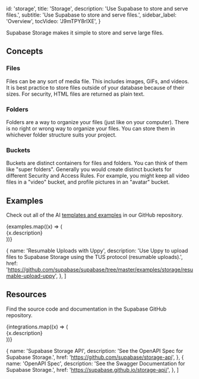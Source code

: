 
  id: 'storage',
  title: 'Storage',
  description: 'Use Supabase to store and serve files.',
  subtitle: 'Use Supabase to store and serve files.',
  sidebar_label: 'Overview',
  tocVideo: 'J9mTPY8rIXE',
}

Supabase Storage makes it simple to store and serve large files.

## Concepts

### Files

Files can be any sort of media file. This includes images, GIFs, and videos. It is best practice to store files outside of your database because of their sizes. For security, HTML files are returned as plain text.

### Folders

Folders are a way to organize your files (just like on your computer). There is no right or wrong way to organize your files. You can store them in whichever folder structure suits your project.

### Buckets

Buckets are distinct containers for files and folders. You can think of them like "super folders". Generally you would create distinct buckets for different Security and Access Rules. For example, you might keep all video files in a "video" bucket, and profile pictures in an "avatar" bucket.

## Examples

Check out all of the AI [templates and examples](https://github.com/supabase/supabase/tree/master/examples/storage) in our GitHub repository.

<div className="grid md:grid-cols-12 gap-4 not-prose">
  {examples.map((x) => (
    <div className="col-span-12" key={x.href}>
      <Link href={x.href} passHref>
        <a>
          <GlassPanel icon={'/docs/img/icons/github-icon'} hasLightIcon={true} title={x.name}>
            {x.description}
          </GlassPanel>
        </a>
      </Link>
    </div>
  ))}
</div>

  {
    name: 'Resumable Uploads with Uppy',
    description:
      'Use Uppy to upload files to Supabase Storage using the TUS protocol (resumable uploads).',
    href: 'https://github.com/supabase/supabase/tree/master/examples/storage/resumable-upload-uppy',
  },
]

## Resources

Find the source code and documentation in the Supabase GitHub repository.

<div className="grid md:grid-cols-12 gap-4 not-prose">
  {integrations.map((x) => (
    <div className="col-span-6" key={x.href}>
      <Link href={x.href} passHref>
        <a>
          <GlassPanel title={x.name}>{x.description}</GlassPanel>
        </a>
      </Link>
    </div>
  ))}
</div>

  {
    name: 'Supabase Storage API',
    description: 'See the OpenAPI Spec for Supabase Storage.',
    href: 'https://github.com/supabase/storage-api',
  },
  {
    name: 'OpenAPI Spec',
    description: 'See the Swagger Documentation for Supabase Storage.',
    href: 'https://supabase.github.io/storage-api/',
  },
]


